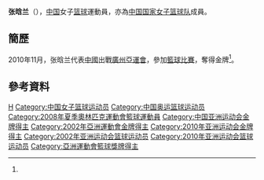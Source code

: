 {{Infobox sportsperson
| headercolor    = #D2691E
| name           = 张晗兰
| image          =
| imagesize      = 
| caption        =
| birthname      =
| fullname       =
| nickname       =
| nationality    = 
| residence      =
| birth_date      = {{birth_date_and_age|1979|7|19}}<ref name="廣州亞運">{{cite web|title=2010年廣州亞運會官方網站 篮球 - 张晗兰 - 简历|url=http://www.gz2010.cn/info/CHN_CHN/ZB/ZBB101A_BK@@@@@@@@@@@@@@@CHN_number=201466.html}}{{zh-cn}}</ref>
| birth_place     = {{CHN}}[[辽宁省|辽宁省]]
| height         = {{height|m=1.74}}<ref name="廣州亞運"/>
| weight         = {{weight|kg=70}}<ref name="廣州亞運"/>
| website        = 
| country        = {{CHN}}
| sport          = 女子[[籃球|籃球]]
| collegeteam    =
| club           =
| team           =
| turnedpro      =
| coach          =
| retired        =
| coaching       =
| worlds         =
| regionals      =
| nationals      =
| olympics       =
| paralympics    =
| highestranking =
| pb             =
| medaltemplates = 
{{MedalCompetition | [[亞洲運動會|亞洲運動會]]}}
{{MedalGold | [[2010年亞洲運動會|2010年 廣州]] | [[2010年亞洲運動會籃球比賽|女子隊際]] }}
| show-medals    = yes
}}
'''张晗兰'''（{{bd|1979年|7月19日}}），[[中国|中国]]女子[[篮球|篮球]]運動員，亦為[[中国国家女子篮球队|中国国家女子篮球队]]成員。

==簡歷==
2010年11月，张晗兰代表[[2010年亞洲運動會中國代表團|中國]]出戰[[廣州|廣州]][[2010年亞洲運動會|亞運會]]，參加[[2010年亞洲運動會籃球比賽|籃球比賽]]，奪得金牌<ref name="廣州亞運"/>。

==參考資料==
{{Reflist}}

{{2002年女篮世锦赛中国队阵容}}
{{2010年女篮世锦赛中国队阵容}}
{{2008年夏季奧林匹克運動會中國國家女子籃球隊}}

{{Authority control}}
{{DEFAULTSORT:ZHANG Hanlan}}
[[Category:张姓|H]]
[[Category:中国女子篮球运动员|Category:中国女子篮球运动员]]
[[Category:中国奥运篮球运动员|Category:中国奥运篮球运动员]]
[[Category:2008年夏季奧林匹克運動會籃球運動員|Category:2008年夏季奧林匹克運動會籃球運動員]]
[[Category:中国亚洲运动会金牌得主|Category:中国亚洲运动会金牌得主]]
[[Category:2002年亞洲運動會金牌得主|Category:2002年亞洲運動會金牌得主]]
[[Category:2010年亚洲运动会金牌得主|Category:2010年亚洲运动会金牌得主]]
[[Category:2002年亚洲运动会篮球运动员|Category:2002年亚洲运动会篮球运动员]]
[[Category:2010年亚洲运动会篮球运动员|Category:2010年亚洲运动会篮球运动员]]
[[Category:亞洲運動會籃球獎牌得主|Category:亞洲運動會籃球獎牌得主]]